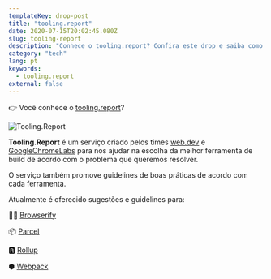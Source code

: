 ```yaml
---
templateKey: drop-post
title: "tooling.report"
date: 2020-07-15T20:02:45.080Z
slug: tooling-report
description: "Conhece o tooling.report? Confira este drop e saiba como o serviço pode ajudar você na escolha entre Webpack, Rollup, Parcel e Browserify."
category: "tech"
lang: pt
keywords:
  - tooling.report
external: false
---
```



<Drop>

👉 Você conhece o [tooling.report](https://tooling.report)?

![Tooling.Report](https://user-images.githubusercontent.com/1680157/87510877-bf71b080-c64a-11ea-9f20-67073c177345.png)

**Tooling.Report** é um serviço criado pelos times [web.dev](https://web.dev) e [GoogleChromeLabs](https://github.com/GoogleChromeLabs) para nos ajudar na escolha da melhor ferramenta de build de acordo com o problema que queremos resolver.

O serviço também promove guidelines de boas práticas de acordo com cada ferramenta.

Atualmente é oferecido sugestões e guidelines para:

🧙‍♀️ [Browserify](https://browserify.org)

📦 [Parcel](https://parceljs.org)

🆁 [Rollup](https://rollupjs.org)

⬢ [Webpack](https://webpack.js.org)

</Drop>
